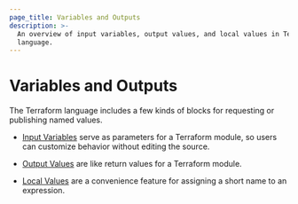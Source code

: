 ```yaml
---
page_title: Variables and Outputs
description: >-
  An overview of input variables, output values, and local values in Terraform
  language.
---
```


# Variables and Outputs

The Terraform language includes a few kinds of blocks for requesting or
publishing named values.

- [Input Variables](/terraform/language/values/variables) serve as parameters for
  a Terraform module, so users can customize behavior without editing the source.

- [Output Values](/terraform/language/block/output) are like return values for a
  Terraform module.

- [Local Values](/terraform/language/values/locals) are a convenience feature for
  assigning a short name to an expression.
